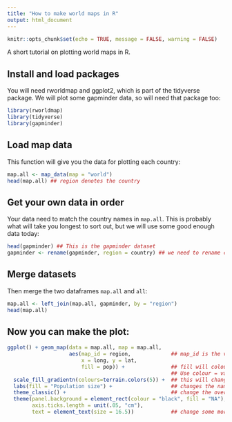```yaml
---
title: "How to make world maps in R"
output: html_document
---
```


```r
knitr::opts_chunk$set(echo = TRUE, message = FALSE, warning = FALSE)
```

A short tutorial on plotting world maps in R.  

## Install and load packages

You will need rworldmap and ggplot2, which is part of the tidyverse package. We will plot some gapminder data, so will need that package too:

```r
library(rworldmap)
library(tidyverse)
library(gapminder)
```

## Load map data

This function will give you the data for plotting each country:

```r
map.all <- map_data(map = "world")
head(map.all) ## region denotes the country
```

## Get your own data in order

Your data need to match the country names in `map.all`. This is probably what will take you longest to sort out, but we will use some good enough data today:


```r

head(gapminder) ## This is the gapminder dataset
gapminder <- rename(gapminder, region = country) ## we need to rename column country to region, so we can merge gapminder and map.all
```

## Merge datasets

Then merge the two dataframes `map.all` and `all`:
```r
map.all <- left_join(map.all, gapminder, by = "region") 
head(map.all)

```

## Now you can make the plot:

```r
ggplot() + geom_map(data = map.all, map = map.all, 
                    aes(map_id = region,             ## map_id is the variable name of the countries,
                        x = long, y = lat, 
                        fill = pop)) +               ## fill will colour in each country
                                                     ## Use colour = varname to change colour of the outline
  scale_fill_gradientn(colours=terrain.colors(5)) +  ## this will change the colours in the gradient
  labs(fill = "Population size") +                   ## changes the name of the legend
  theme_classic() +                                  ## change the overall look of the plot
  theme(panel.background = element_rect(colour = "black", fill = "NA"), 
        axis.ticks.length = unit(.05, "cm"), 
        text = element_text(size = 16.5))            ## change some more of the defaults
```


